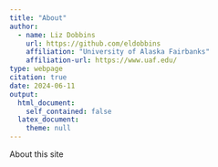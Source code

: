 ```yaml
---
title: "About"
author:
  - name: Liz Dobbins
    url: https://github.com/eldobbins
    affiliation: "University of Alaska Fairbanks"
    affiliation-url: https://www.uaf.edu/ 
type: webpage
citation: true
date: 2024-06-11
output:
  html_document:
    self_contained: false
  latex_document:
    theme: null
---
```


About this site
